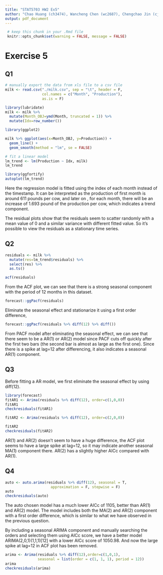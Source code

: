 ```yaml
---
title: "STAT5703 HW2 Ex5"
author: "Chao Huang (ch3474), Wancheng Chen (wc2687), Chengchao Jin (cj2628)"
output: pdf_document
---
```


```r
 # keep this chunk in your .Rmd file
 knitr::opts_chunk$set(warning = FALSE, message = FALSE)
```

# Exercise 5

## Q1

```r
# manually export the data from xls file to a csv file
milk <- read.csv("./milk.csv", sep = "\t", header = F, 
                 col.names = c("Month", "Production"), 
                 as.is = F)
```

```r
library(lubridate)
milk <- milk %>% 
  mutate(Month_OBJ=ymd(Month, truncated = 1)) %>% 
  mutate(Idx=row_number())

library(ggplot2)

milk %>% ggplot(aes(x=Month_OBJ, y=Production)) + 
  geom_line() + 
  geom_smooth(method = "lm", se = FALSE)
```

```r
# fit a linear model
lm_trend <- lm(Production ~ Idx, milk)
lm_trend
```

```r
library(ggfortify)
autoplot(lm_trend)
```

Here the regression model is fitted using the index of each month instead of the timestamp. It can be interpreted as the production of first month is around 611 pounds per cow, and later on , for each month, there will be an increase of 1.693 pound of the production per cow, which indicates a trend component.

The residual plots show that the residuals seem to scatter randomly with a mean value of 0 and a similar variance with different fitted value. So it's possible to view the residuals as a stationary time series.

## Q2

```r
residuals <- milk %>% 
  mutate(res=lm_trend$residuals) %>% 
  select(res) %>% 
  as.ts()

acf(residuals)
```

From the ACF plot, we can see that there is a strong seasonal component with the period of 12 months in this dataset.

```r
forecast::ggPacf(residuals)
```

Eliminate the seasonal effect and stationarize it using a first order difference,

```r
forecast::ggPacf(residuals %>% diff(12) %>% diff())
```

From PACF model after eliminating the seasonal effect, we can see that there seem to be a AR(1) or AR(2) model since PACF cuts off quickly after the first two bars (the second bar is almost as large as the first one). Since there is a spike at lag=12 after differencing, it also indicates a seasonal AR(1) component.

## Q3

Before fitting a AR model, we first eliminate the seasonal effect by using diff(12).

```r
library(forecast)
fitAR1 <- Arima(residuals %>% diff(12), order=c(1,0,0))
fitAR1
checkresiduals(fitAR1)
```

```r
fitAR2 <- Arima(residuals %>% diff(12), order=c(2,0,0))

fitAR2
checkresiduals(fitAR2)
```

AR(1) and AR(2) doesn't seem to have a huge difference, the ACF plot seems to have a large spike at lag=12, so it may indicate another seasonal MA(1) component there. AR(2) has a slightly higher AICc compared with AR(1).

## Q4

```r
auto <- auto.arima(residuals %>% diff(12), seasonal = T, 
                     approximation = F, stepwise = F)
auto
checkresiduals(auto)
```

The auto chosen model has a much lower AICc of 1105, better than AR(1) and AR(2) model. The model includes both the MA(2) and AR(2) component with a first order difference, which is similar to what we have observed in the previous question.

By including a seasonal ARIMA component and manually searching the orders and selecting them using AICc score, we have a better model ARIMA(2,0,1)(1,1,1)[12] with a lower AICc score of 1050.98. And now the large spike at lag=12 in ACF plot has been removed. 

```r
arima <- Arima(residuals %>% diff(12),order=c(1,0,1),
               seasonal = list(order = c(1, 1, 1), period = 12))
arima
checkresiduals(arima)
```

